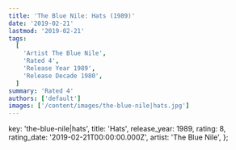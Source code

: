 ```yaml
---
title: 'The Blue Nile: Hats (1989)'
date: '2019-02-21'
lastmod: '2019-02-21'
tags:
  [
    'Artist The Blue Nile',
    'Rated 4',
    'Release Year 1989',
    'Release Decade 1980',
  ]
summary: 'Rated 4'
authors: ['default']
images: ['/content/images/the-blue-nile|hats.jpg']
---
```


  key: 'the-blue-nile|hats',
  title: 'Hats',
  release_year: 1989,
  rating: 8,
  rating_date: '2019-02-21T00:00:00.000Z',
  artist: 'The Blue Nile',
};

<MusicRating data={data} />
